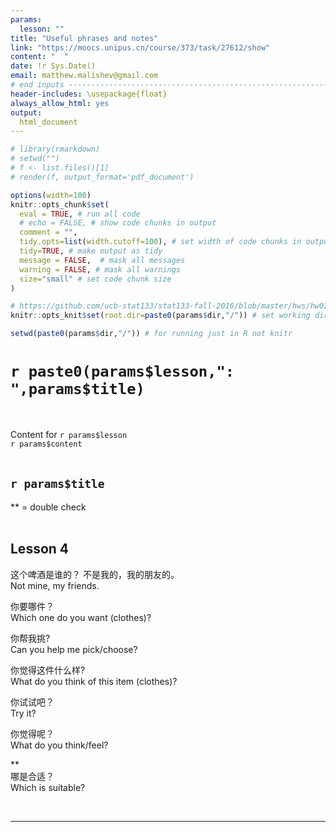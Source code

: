 ```yaml
---
params:
  lesson: ""   
title: "Useful phrases and notes"        
link: "https://moocs.unipus.cn/course/373/task/27612/show"
content: "  "
date: !r Sys.Date()
email: matthew.malishev@gmail.com    
# end inputs ---------------------------------------------------------------
header-includes: \usepackage{float}
always_allow_html: yes
output:
  html_document  
---
```

  
```r
# library(rmarkdown)
# setwd("")
# f <- list.files()[1]
# render(f, output_format='pdf_document')
```

```r
options(width=100)
knitr::opts_chunk$set(
  eval = TRUE, # run all code
  # echo = FALSE, # show code chunks in output 
  comment = "",
  tidy.opts=list(width.cutoff=100), # set width of code chunks in output
  tidy=TRUE, # make output as tidy
  message = FALSE,  # mask all messages
  warning = FALSE, # mask all warnings 
  size="small" # set code chunk size
)

# https://github.com/ucb-stat133/stat133-fall-2016/blob/master/hws/hw02-tables-ggplot.Rmd
knitr::opts_knit$set(root.dir=paste0(params$dir,"/")) # set working dir

setwd(paste0(params$dir,"/")) # for running just in R not knitr
```

# `r paste0(params$lesson,": ",params$title)`    
\  

Content for `r params$lesson`  
`r params$content`      
\  

<!-- ____________________________________________________________________________ -->
  <!-- ____________________________________________________________________________ -->
  <!-- ____________________________________________________________________________ -->
  <!-- start body -->  
  
## `r params$title`      
** = double check  
\  

## Lesson 4    

这个啤酒是谁的？
不是我的，我的朋友的。   
Not mine, my friends.  
  
你要哪件？  
Which one do you want (clothes)?    

你帮我挑?   
Can you help me pick/choose?    

你觉得这件什么样?  
What do you think of this item (clothes)?    

你试试吧？  
Try it?    

你觉得呢？   
What do you think/feel?  

**  
哪是合适？     
Which is suitable?  


\  

******      







  